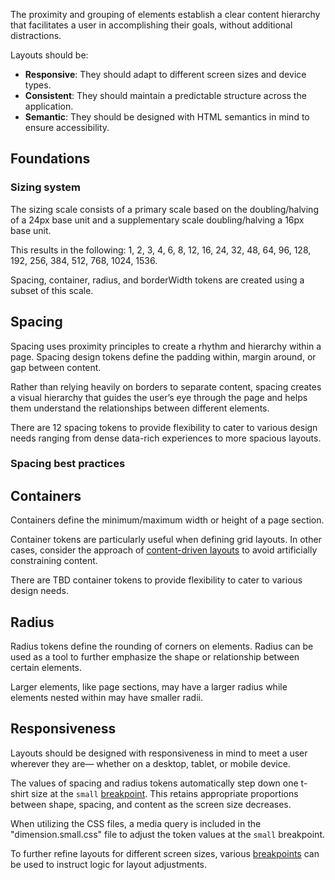 
The proximity and grouping of elements establish a clear content hierarchy that facilitates a user in accomplishing their goals, without additional distractions.

Layouts should be:

- **Responsive**: They should adapt to different screen sizes and device types.
- **Consistent**: They should maintain a predictable structure across the application.
- **Semantic**: They should be designed with HTML semantics in mind to ensure accessibility.

## Foundations

### Sizing system

The sizing scale consists of a primary scale based on the doubling/halving of a 24px base unit and a supplementary scale doubling/halving a 16px base unit.

This results in the following: 1, 2, 3, 4, 6, 8, 12, 16, 24, 32, 48, 64, 96, 128, 192, 256, 384, 512, 768, 1024, 1536.

Spacing, container, radius, and borderWidth tokens are created using a subset of this scale.

## Spacing

Spacing uses proximity principles to create a rhythm and hierarchy within a page. Spacing design tokens define the padding within, margin around, or gap between content.

Rather than relying heavily on borders to separate content, spacing creates a visual hierarchy that guides the user’s eye through the page and helps them understand the relationships between different elements.

There are 12 spacing tokens to provide flexibility to cater to various design needs ranging from dense data-rich experiences to more spacious layouts.

<ContentPane>
  <DesignTokensTable active="semantic.spacing" toolbar />
</ContentPane>

### Spacing best practices

<BestPracticeGroup>
  <Example
    height="none"
    bestPractice={{
      type: 'do',
      message:
        'Use spacing design tokens to style compositional or layout components like cards, layers, and grid spacing.',
    }}
    width="100%"
  >
    <SpacingBestPractices />
  </Example>
  <Example
    height="none"
    bestPractice={{
      type: 'dont',
      message: `Use spacing design tokens to style element-level components. Instead use component-specific tokens or element tokens which will ensure correct sizing of elements across screen sizes.`,
    }}
  >
    <SpacingBestPractices bestPractice={false} />
  </Example>
</BestPracticeGroup>

## Containers

Containers define the minimum/maximum width or height of a page section.

Container tokens are particularly useful when defining grid layouts. In other cases, consider the approach of [content-driven layouts](/templates/content-layouts#content-driven-layouts) to avoid artificially constraining content.

There are TBD container tokens to provide flexibility to cater to various design needs.

<ContentPane>
  <DesignTokensTable active="semantic.size" />
</ContentPane>

## Radius

Radius tokens define the rounding of corners on elements. Radius can be used as a tool to further emphasize the shape or relationship between certain elements.

Larger elements, like page sections, may have a larger radius while elements nested within may have smaller radii.

<ContentPane>
  <DesignTokensTable active="semantic.radius" toolbar />
</ContentPane>

## Responsiveness

Layouts should be designed with responsiveness in mind to meet a user wherever they are— whether on a desktop, tablet, or mobile device.

The values of spacing and radius tokens automatically step down one t-shirt size at the `small` [breakpoint](/design-tokens/global#breakpoint). This retains appropriate proportions between shape, spacing, and content as the screen size decreases.

When utilizing the CSS files, a media query is included in the "dimension.small.css" file to adjust the token values at the `small` breakpoint.

To further refine layouts for different screen sizes, various [breakpoints](/design-tokens/global#breakpoint) can be used to instruct logic for layout adjustments.
